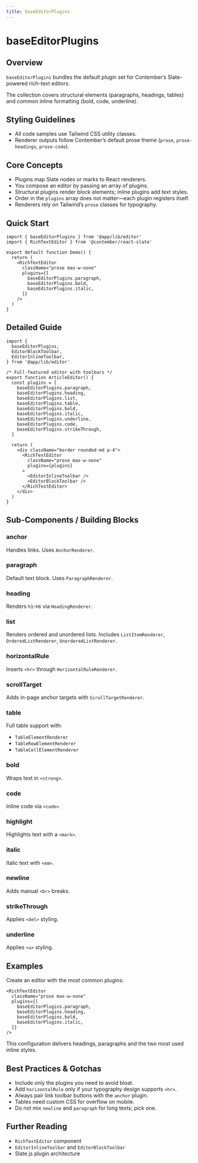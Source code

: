 ```yaml
---
title: baseEditorPlugins
---
```


<!-- Edited by human: false -->
<!-- Examples count: 1 -->
<!-- Source examples: 1 -->
<!-- Playground examples: 0 -->
<!-- External examples: 0 -->
<!-- Import examples: 3 -->

# baseEditorPlugins

## Overview
`baseEditorPlugins` bundles the default plugin set for Contember’s Slate-powered rich-text editors.

The collection covers structural elements (paragraphs, headings, tables) and common inline formatting (bold, code, underline).

## Styling Guidelines
* All code samples use Tailwind CSS utility classes.
* Renderer outputs follow Contember’s default prose theme (`prose`, `prose-headings`, `prose-code`).

## Core Concepts
* Plugins map Slate nodes or marks to React renderers.
* You compose an editor by passing an array of plugins.
* Structural plugins render block elements; inline plugins add text styles.
* Order in the `plugins` array does not matter—each plugin registers itself.
* Renderers rely on Tailwind’s `prose` classes for typography.

## Quick Start
```tsx
import { baseEditorPlugins } from '@app/lib/editor'
import { RichTextEditor } from '@contember/react-slate'

export default function Demo() {
  return (
    <RichTextEditor
      className="prose max-w-none"
      plugins={[
        baseEditorPlugins.paragraph,
        baseEditorPlugins.bold,
        baseEditorPlugins.italic,
      ]}
    />
  )
}
```

## Detailed Guide
```tsx
import {
  baseEditorPlugins,
  EditorBlockToolbar,
  EditorInlineToolbar,
} from '@app/lib/editor'

/* Full-featured editor with toolbars */
export function ArticleEditor() {
  const plugins = [
    baseEditorPlugins.paragraph,
    baseEditorPlugins.heading,
    baseEditorPlugins.list,
    baseEditorPlugins.table,
    baseEditorPlugins.bold,
    baseEditorPlugins.italic,
    baseEditorPlugins.underline,
    baseEditorPlugins.code,
    baseEditorPlugins.strikeThrough,
  ]

  return (
    <div className="border rounded-md p-4">
      <RichTextEditor
        className="prose max-w-none"
        plugins={plugins}
      >
        <EditorInlineToolbar />
        <EditorBlockToolbar />
      </RichTextEditor>
    </div>
  )
}
```

## Sub-Components / Building Blocks
### anchor
Handles links. Uses `AnchorRenderer`.

### paragraph
Default text block. Uses `ParagraphRenderer`.

### heading
Renders `h1`–`h6` via `HeadingRenderer`.

### list
Renders ordered and unordered lists.
Includes `ListItemRenderer`, `OrderedListRenderer`, `UnorderedListRenderer`.

### horizontalRule
Inserts `<hr>` through `HorizontalRuleRenderer`.

### scrollTarget
Adds in-page anchor targets with `ScrollTargetRenderer`.

### table
Full table support with:
* `TableElementRenderer`
* `TableRowElementRenderer`
* `TableCellElementRenderer`

### bold
Wraps text in `<strong>`.

### code
Inline code via `<code>`.

### highlight
Highlights text with a `<mark>`.

### italic
Italic text with `<em>`.

### newline
Adds manual `<br>` breaks.

### strikeThrough
Applies `<del>` styling.

### underline
Applies `<u>` styling.

## Examples
Create an editor with the most common plugins:
```tsx
<RichTextEditor
  className="prose max-w-none"
  plugins={[
    baseEditorPlugins.paragraph,
    baseEditorPlugins.heading,
    baseEditorPlugins.bold,
    baseEditorPlugins.italic,
  ]}
/>
```
This configuration delivers headings, paragraphs and the two most used inline styles.

## Best Practices & Gotchas
* Include only the plugins you need to avoid bloat.
* Add `horizontalRule` only if your typography design supports `<hr>`.
* Always pair link toolbar buttons with the `anchor` plugin.
* Tables need custom CSS for overflow on mobile.
* Do not mix `newline` and `paragraph` for long texts; pick one.

## Further Reading
* `RichTextEditor` component
* `EditorInlineToolbar` and `EditorBlockToolbar`
* Slate.js plugin architecture

<!-- End of Generated Documentation -->
